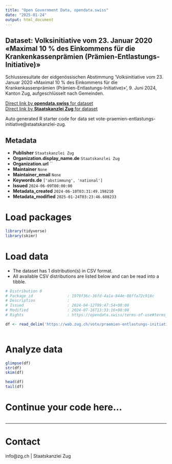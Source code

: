 ```yaml
---
title: "Open Government Data, opendata.swiss"
date: "2025-01-24"
output: html_document
---
```


## Dataset: Volksinitiative vom 23. Januar 2020 «Maximal 10 % des Einkommens für die Krankenkassenprämien (Prämien-Entlastungs-Initiative)»

Schlussresultate der eidgenössischen Abstimmung 'Volksinitiative vom 23. Januar 2020 «Maximal 10 % des Einkommens für die Krankenkassenprämien (Prämien-Entlastungs-Initiative)»', 9. Juni 2024, Kanton Zug, aufgeschlüsselt nach Gemeinden.

[Direct link by **opendata.swiss** for dataset](https://opendata.swiss/de/dataset/volksinitiative-vom-23-januar-2020-maximal-10-des-einkommens-fur-die-krankenkassenpramien-prami)<br>
[Direct link by **Staatskanzlei Zug** for dataset](https://wab.zug.ch/vote/praemien-entlastungs-initiative/data)

Auto generated R starter code for data set vote-praemien-entlastungs-initiative@staatskanzlei-zug.

## Metadata

- **Publisher** `Staatskanzlei Zug`
- **Organization.display_name.de** `Staatskanzlei Zug`
- **Organization.url** ``
- **Maintainer** `None`
- **Maintainer_email** `None`
- **Keywords.de** `['abstimmung', 'national']`
- **Issued** `2024-06-09T00:00:00`
- **Metadata_created** `2024-06-10T03:31:49.198210`
- **Metadata_modified** `2025-01-24T03:23:46.608233`


# Load packages

```r

library(tidyverse)
library(skimr)

```

# Load data

-   The dataset has 1 distribution(s) in CSV format.
-   All available CSV distributions are listed below and can be read into a tibble.

```r

# Distribution 0
# Package_id               : 1979f36c-36fd-4a1a-844e-08ffa72c910c
# Description              : 
# Issued                   : 2024-04-12T09:47:54+00:00
# Modified                 : 2024-07-16T13:33:16+00:00
# Rights                   : https://opendata.swiss/terms-of-use#terms_by

df <- read_delim('https://wab.zug.ch/vote/praemien-entlastungs-initiative/data-csv')



```

# Analyze data

```r

glimpse(df)
str(df)
skim(df)

head(df)
tail(df)

```

# Continue your code here...

```r

```

------------------------------------------------------------------------

# Contact

info@zg.ch | Staatskanzlei Zug
